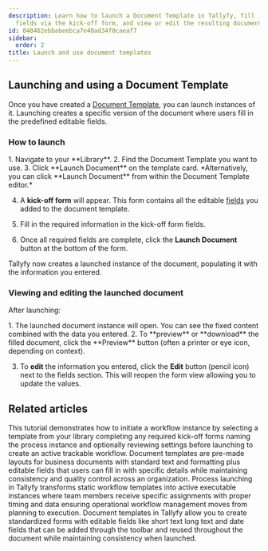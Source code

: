 ```yaml
---
description: Learn how to launch a Document Template in Tallyfy, fill in its editable
  fields via the kick-off form, and view or edit the resulting document instance.
id: 048462ebbabeebca7e40ad34f0caeaf7
sidebar:
  order: 2
title: Launch and use document templates
---
```



## Launching and using a Document Template

Once you have created a [Document Template](/products/pro/documenting/documents/), you can launch instances of it. Launching creates a specific version of the document where users fill in the predefined editable fields.

### How to launch

<Steps>
1.  Navigate to your **Library**.
2.  Find the Document Template you want to use.
3.  Click **Launch Document** on the template card.
    *Alternatively, you can click **Launch Document** from within the Document Template editor.*

4.  A **kick-off form** will appear. This form contains all the editable [fields](/products/pro/tracking-and-tasks/tasks/what-are-form-fields-in-tallyfy/) you added to the document template.

5.  Fill in the required information in the kick-off form fields.
6.  Once all required fields are complete, click the **Launch Document** button at the bottom of the form.

</Steps>

Tallyfy now creates a launched instance of the document, populating it with the information you entered.

### Viewing and editing the launched document

After launching:

<Steps>
1.  The launched document instance will open. You can see the fixed content combined with the data you entered.
2.  To **preview** or **download** the filled document, click the **Preview** button (often a printer or eye icon, depending on context).

3.  To **edit** the information you entered, click the **Edit** button (pencil icon) next to the fields section. This will reopen the form view allowing you to update the values.
</Steps>

## Related articles
<CardGrid>
<LinkTitleCard header="<b>Tutorials > Launch a process</b>" href="/products/pro/tutorials/your-first-process/" > This tutorial demonstrates how to initiate a workflow instance by selecting a template from your library completing any required kick-off forms naming the process instance and optionally reviewing settings before launching to create an active trackable workflow. </LinkTitleCard>
<LinkTitleCard header="<b>Documenting > Documents</b>" href="/products/pro/documenting/documents/" > Document templates are pre-made layouts for business documents with standard text and formatting plus editable fields that users can fill in with specific details while maintaining consistency and quality control across an organization. </LinkTitleCard>
<LinkTitleCard header="<b>Pro > Launching</b>" href="/products/pro/launching/" > Process launching in Tallyfy transforms static workflow templates into active executable instances where team members receive specific assignments with proper timing and data ensuring operational workflow management moves from planning to execution. </LinkTitleCard>
<LinkTitleCard header="<b>Documents > Add fields to document templates</b>" href="/products/pro/documenting/documents/how-can-i-add-editable-fields-to-my-tallyfy-documents/" > Document templates in Tallyfy allow you to create standardized forms with editable fields like short text long text and date fields that can be added through the toolbar and reused throughout the document while maintaining consistency when launched. </LinkTitleCard>
</CardGrid>